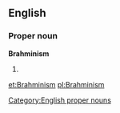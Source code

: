 ==English==

===Proper noun===
'''Brahminism'''

# {{alternative spelling of|[[Brahmanism]]}}

[[Category:English proper nouns]]

[[et:Brahminism]]
[[pl:Brahminism]]